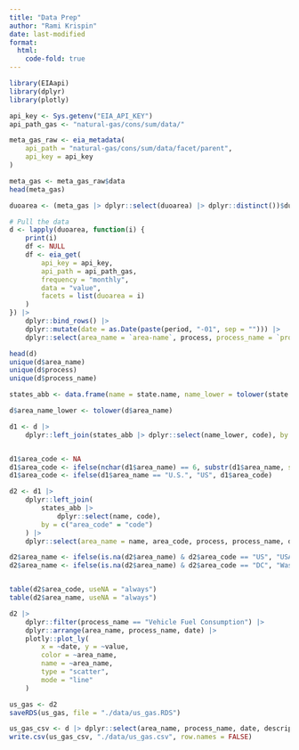 ```yaml
---
title: "Data Prep"
author: "Rami Krispin"
date: last-modified
format: 
  html:
    code-fold: true
---
```




```r
library(EIAapi)
library(dplyr)
library(plotly)
```


```r
api_key <- Sys.getenv("EIA_API_KEY")
api_path_gas <- "natural-gas/cons/sum/data/"
```


```r
meta_gas_raw <- eia_metadata(
    api_path = "natural-gas/cons/sum/data/facet/parent",
    api_key = api_key
)

meta_gas <- meta_gas_raw$data
head(meta_gas)

duoarea <- (meta_gas |> dplyr::select(duoarea) |> dplyr::distinct())$duoarea

```



```r
# Pull the data
d <- lapply(duoarea, function(i) {
    print(i)
    df <- NULL
    df <- eia_get(
        api_key = api_key,
        api_path = api_path_gas,
        frequency = "monthly",
        data = "value",
        facets = list(duoarea = i)
    )
}) |>
    dplyr::bind_rows() |>
    dplyr::mutate(date = as.Date(paste(period, "-01", sep = ""))) |>
    dplyr::select(area_name = `area-name`, process, process_name = `process-name`, series, date, description = `series-description`, value, units)


```




```r
head(d)
unique(d$area_name)
unique(d$process)
unique(d$process_name)
```

```r
states_abb <- data.frame(name = state.name, name_lower = tolower(state.name), code = state.abb)

d$area_name_lower <- tolower(d$area_name)

d1 <- d |>
    dplyr::left_join(states_abb |> dplyr::select(name_lower, code), by = c("area_name_lower" = "name_lower"))


d1$area_code <- NA
d1$area_code <- ifelse(nchar(d1$area_name) == 6, substr(d1$area_name, start = 5, stop = 6), d1$code)
d1$area_code <- ifelse(d1$area_name == "U.S.", "US", d1$area_code)

d2 <- d1 |>
    dplyr::left_join(
        states_abb |>
            dplyr::select(name, code),
        by = c("area_code" = "code")
    ) |>
    dplyr::select(area_name = name, area_code, process, process_name, date, value, units, description)

d2$area_name <- ifelse(is.na(d2$area_name) & d2$area_code == "US", "USA", d2$area_name)
d2$area_name <- ifelse(is.na(d2$area_name) & d2$area_code == "DC", "Washington, D.C.", d2$area_name)


table(d2$area_code, useNA = "always")
table(d2$area_name, useNA = "always")
```




```r
d2 |>
    dplyr::filter(process_name == "Vehicle Fuel Consumption") |>
    dplyr::arrange(area_name, process_name, date) |>
    plotly::plot_ly(
        x = ~date, y = ~value,
        color = ~area_name,
        name = ~area_name,
        type = "scatter",
        mode = "line"
    )

```



```r
us_gas <- d2
saveRDS(us_gas, file = "./data/us_gas.RDS")

us_gas_csv <- d |> dplyr::select(area_name, process_name, date, description, value)
write.csv(us_gas_csv, "./data/us_gas.csv", row.names = FALSE)
```